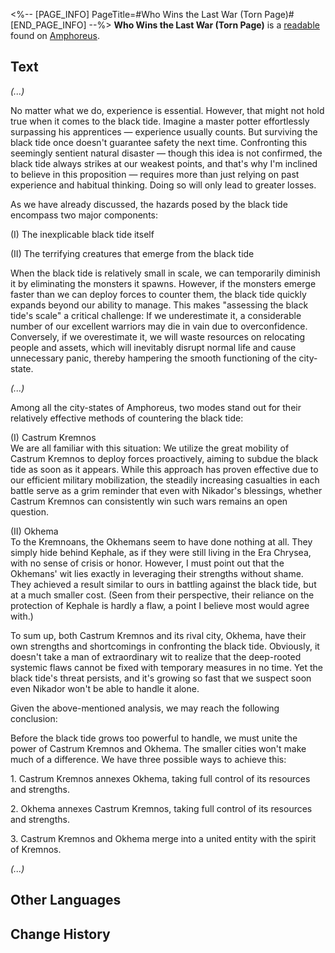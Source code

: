 <%-- [PAGE_INFO]
PageTitle=#Who Wins the Last War (Torn Page)#
[END_PAGE_INFO] --%>
{{Readable Infobox
|id           = 462
|partIds      = 190773
|title        = 
|image        = Item Who Wins the Last War (Torn Page).png
|world        = Amphoreus
|parts        = 1
|author       = <!--to be added-->
|description  = Looks like a page from a military tome in ancient Castrum Kremnos. "If we can't live in future right now, then in the future, we will live in the past" is written in small print on the front cover.
|part1        = Who Wins the Last War (Torn Page)
|source1      = {{cx|Source missing}}
|characters   = Kephale; Nikador
|factions     = Okhema
}}
'''Who Wins the Last War (Torn Page)''' is a [[readable]] found on [[Amphoreus]].
<!--
==Location==
{{Map Embed|<map name>|<marker id>}}
-->
==Text==
''(...)''

No matter what we do, experience is essential. However, that might not hold true when it comes to the black tide. Imagine a master potter effortlessly surpassing his apprentices &mdash; experience usually counts. But surviving the black tide once doesn't guarantee safety the next time. Confronting this seemingly sentient natural disaster &mdash; though this idea is not confirmed, the black tide always strikes at our weakest points, and that's why I'm inclined to believe in this proposition &mdash; requires more than just relying on past experience and habitual thinking. Doing so will only lead to greater losses.

As we have already discussed, the hazards posed by the black tide encompass two major components:

(I) The inexplicable black tide itself

(II) The terrifying creatures that emerge from the black tide

When the black tide is relatively small in scale, we can temporarily diminish it by eliminating the monsters it spawns. However, if the monsters emerge faster than we can deploy forces to counter them, the black tide quickly expands beyond our ability to manage. This makes "assessing the black tide's scale" a critical challenge: If we underestimate it, a considerable number of our excellent warriors may die in vain due to overconfidence. Conversely, if we overestimate it, we will waste resources on relocating people and assets, which will inevitably disrupt normal life and cause unnecessary panic, thereby hampering the smooth functioning of the city-state.

''(...)''

Among all the city-states of Amphoreus, two modes stand out for their relatively effective methods of countering the black tide:

(I) Castrum Kremnos<br />
We are all familiar with this situation: We utilize the great mobility of Castrum Kremnos to deploy forces proactively, aiming to subdue the black tide as soon as it appears. While this approach has proven effective due to our efficient military mobilization, the steadily increasing casualties in each battle serve as a grim reminder that even with Nikador's blessings, whether Castrum Kremnos can consistently win such wars remains an open question.

(II) Okhema<br />
To the Kremnoans, the Okhemans seem to have done nothing at all. They simply hide behind Kephale, as if they were still living in the Era Chrysea, with no sense of crisis or honor. However, I must point out that the Okhemans' wit lies exactly in leveraging their strengths without shame. They achieved a result similar to ours in battling against the black tide, but at a much smaller cost. (Seen from their perspective, their reliance on the protection of Kephale is hardly a flaw, a point I believe most would agree with.)

To sum up, both Castrum Kremnos and its rival city, Okhema, have their own strengths and shortcomings in confronting the black tide. Obviously, it doesn't take a man of extraordinary wit to realize that the deep-rooted systemic flaws cannot be fixed with temporary measures in no time. Yet the black tide's threat persists, and it's growing so fast that we suspect soon even Nikador won't be able to handle it alone.

Given the above-mentioned analysis, we may reach the following conclusion:

Before the black tide grows too powerful to handle, we must unite the power of Castrum Kremnos and Okhema. The smaller cities won't make much of a difference. We have three possible ways to achieve this:

1. Castrum Kremnos annexes Okhema, taking full control of its resources and strengths.

2. Okhema annexes Castrum Kremnos, taking full control of its resources and strengths.

3. Castrum Kremnos and Okhema merge into a united entity with the spirit of Kremnos.

''(...)''

<!--
==Trivia==
* 
-->
==Other Languages==
{{Other Languages
|en   = Who Wins the Last War (Torn Page)
|zhs  = 谁能赢下最后的战争（残页）
|zht  = 誰能贏下最後的戰爭（殘頁）
|ja   = 最終戦争の勝利者は誰か（断片）
|ko   = 마지막 전쟁의 승자는 누구일까(찢어진 페이지)
|es   = Fragmento de «Quien gane la última guerra»
|fr   = Celui qui remporte la dernière guerre (page déchirée)
|ru   = Кто победит в последней войне (клочок страницы)
|th   = ใครจะคว้าชัยในสงครามสุดท้าย (เศษหน้ากระดาษ)
|vi   = Ai Sẽ Thắng Trận Chiến Cuối Cùng (Trang)
|de   = Wer gewinnt den letzten Krieg (Fragment)
|id   = Siapa yang Memenangkan Perang Terakhir (Halaman Rusak)
|pt   = Quem Vencer a Última Guerra (Página Rasgada)
}}

==Change History==
{{Change History|3.0}}